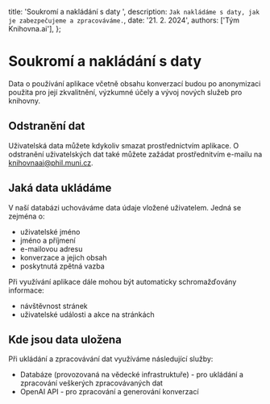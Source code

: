   title: 'Soukromí a nakládání s daty ',
  description: `Jak nakládáme s daty, jak je zabezpečujeme a zpracováváme.`,
  date: '21. 2. 2024',
  authors: ['Tým Knihovna.ai'],
};

# Soukromí a nakládání s daty

Data o používání aplikace včetně obsahu konverzací budou po anonymizaci použita pro její zkvalitnění, výzkumné účely a vývoj nových služeb pro knihovny.

## Odstranění dat

Uživatelská data můžete kdykoliv smazat prostřednictvím aplikace. O odstranění uživatelských dat také můžete zažádat prostřednitvím e-mailu na [knihovnaai@phil.muni.cz](mailto:knihovnaai@phil.muni.cz).

## Jaká data ukládáme

V naší databázi uchováváme data údaje vložené uživatelem. Jedná se zejména o:

- uživatelské jméno
- jméno a příjmení
- e-mailovou adresu
- konverzace a jejich obsah
- poskytnutá zpětná vazba

Při využívání aplikace dále mohou být automaticky schromažďovány informace:

- návštěvnost stránek
- uživatelské události a akce na stránkách

## Kde jsou data uložena

Při ukládání a zpracovávání dat využíváme následující služby:

- Databáze (provozovaná na vědecké infrastruktuře) - pro ukládání a zpracování veškerých zpracovávaných dat
- OpenAI API - pro zpracování a generování konverzací
